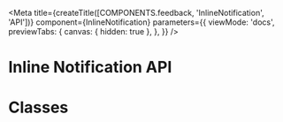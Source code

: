 
<Meta
  title={createTitle([COMPONENTS.feedback, 'InlineNotification', 'API'])}
  component={InlineNotification}
  parameters={{
    viewMode: 'docs',
    previewTabs: {
      canvas: { hidden: true },
    },
  }}
/>

# Inline Notification API

<ArgsTable of={InlineNotification} />

# Classes

<ArgsTable of={ClassesDummy} />
